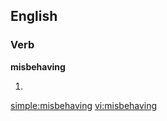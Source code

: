 ==English==

===Verb===
'''misbehaving'''

# {{present participle of|[[misbehave]]}}

[[simple:misbehaving]]
[[vi:misbehaving]]